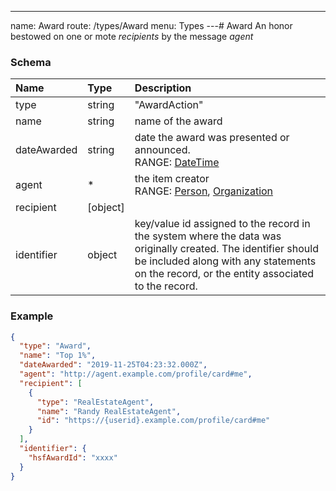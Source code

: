 ---
name: Award
route: /types/Award
menu: Types
---# Award
An honor bestowed on one or mote _recipients_ by the message _agent_


### Schema
| Name | Type | Description |
|:-----| :--- | :---------- |
| type | string | "AwardAction"  |
| name | string | name of the award  |
| dateAwarded | string | date the award was presented or announced. <br/>RANGE: [DateTime](/types/DateTime) |
| agent | * | the item creator <br/>RANGE: [Person](/types/Person), [Organization](/types/Organization) |
| recipient | [object] |   |
| identifier | object | key/value id assigned to the record in the system where the data was originally created. The identifier should be included along with any statements on the record, or the entity associated to the record.  |

### Example
```json
{
  "type": "Award",
  "name": "Top 1%",
  "dateAwarded": "2019-11-25T04:23:32.000Z",
  "agent": "http://agent.example.com/profile/card#me",
  "recipient": [
    {
      "type": "RealEstateAgent",
      "name": "Randy RealEstateAgent",
      "id": "https://{userid}.example.com/profile/card#me"
    }
  ],
  "identifier": {
    "hsfAwardId": "xxxx"
  }
}
```

